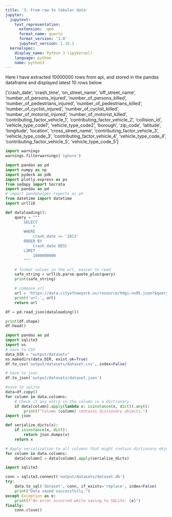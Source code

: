 ```yaml
---
title: '3: From raw to tabular data'
jupyter:
  jupytext:
    text_representation:
      extension: .qmd
      format_name: quarto
      format_version: '1.0'
      jupytext_version: 1.16.1
  kernelspec:
    display_name: Python 3 (ipykernel)
    language: python
    name: python3
---
```


Here I have extracted 10000000 rows from api, and stored in the pandas dataframe and displayed latest 10 rows below

['crash_date', 'crash_time', 'on_street_name', 'off_street_name',
       'number_of_persons_injured', 'number_of_persons_killed',
       'number_of_pedestrians_injured', 'number_of_pedestrians_killed',
       'number_of_cyclist_injured', 'number_of_cyclist_killed',
       'number_of_motorist_injured', 'number_of_motorist_killed',
       'contributing_factor_vehicle_1', 'contributing_factor_vehicle_2',
       'collision_id', 'vehicle_type_code1', 'vehicle_type_code2', 'borough',
       'zip_code', 'latitude', 'longitude', 'location', 'cross_street_name',
       'contributing_factor_vehicle_3', 'vehicle_type_code_3',
       'contributing_factor_vehicle_4', 'vehicle_type_code_4',
       'contributing_factor_vehicle_5', 'vehicle_type_code_5']

```python
import warnings
warnings.filterwarnings('ignore')
```

```python
 
import pandas as pd
import numpy as np
import pydeck as pdk
import plotly.express as px
from sodapy import Socrata
import pandas as pd
# import pandahelper.reports as ph
from datetime import datetime
import urllib

def dataloading():
    query = """
        SELECT
            *
        WHERE
            crash_date >= '2013'
        ORDER BY
            crash_date DESC
        LIMIT
            1000000000
        """

    # format values in the url, easier to read
    safe_string = urllib.parse.quote_plus(query)
    print(safe_string)

    # compose url
    url = 'https://data.cityofnewyork.us/resource/h9gi-nx95.json?$query={}'.format(safe_string)
    print('url:', url)
    return url
```

```python
df = pd.read_json(dataloading())

print(df.shape)
df.head()
```

```python
import pandas as pd
import sqlite3
import os
# Save to CSV
data_DIR = "output/datasets"
os.makedirs(data_DIR, exist_ok=True)
df.to_csv('output/datasets/dataset.csv', index=False)

# Save to json
df.to_json('output/datasets/dataset.json')

#save to sqlite
data=df.copy()
for column in data.columns:
    # Check if any entry in the column is a dictionary
    if data[column].apply(lambda x: isinstance(x, dict)).any():
        print(f"Column {column} contains dictionary objects.")
import json

def serialize_dicts(x):
    if isinstance(x, dict):
        return json.dumps(x)
    return x

# Apply serialization to all columns that might contain dictionary objects
for column in data.columns:
    data[column] = data[column].apply(serialize_dicts)

import sqlite3

conn = sqlite3.connect('output/datasets/dataset.db')
try:
    data.to_sql('dataset', conn, if_exists='replace', index=False)
    print("Data saved successfully.")
except Exception as e:
    print(f"An error occurred while saving to SQLite: {e}")
finally:
    conn.close()
```
